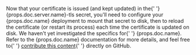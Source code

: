 <p>
  Now that your certificate is issued (and kept updated) in the{' '}
  <inlineCode>{props.doc.server.name}-tls</inlineCode> secret, you'll need to
  configure your {props.doc.name} deployment to mount that secret to disk, then
  to reload the certificate (or restart its process) each time the certificate
  is updated on disk. We haven't yet investigated the specifics for{' '}
  {props.doc.name}. Refer to the {props.doc.name} documentation for more
  details, and feel free to{' '}
  <a href="https://github.com/smallstep/practicalzt">contribute this content</a>{' '}
  directly on GitHub.
</p>
